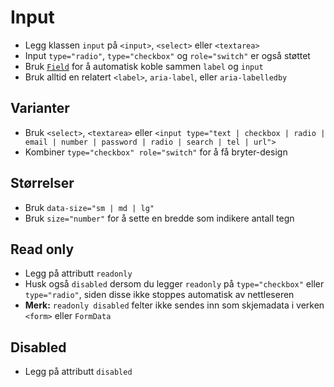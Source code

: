 
<Meta of={stories} />

# Input

- Legg klassen `input` på `<input>`, `<select>` eller `<textarea>`
- Input `type="radio"`, `type="checkbox"` og `role="switch"`  er også støttet
- Bruk [`Field`](/designsystem/field/) for å automatisk koble sammen `label` og `input`
- Bruk alltid en relatert `<label>`, `aria-label`, eller `aria-labelledby`

<Canvas of={stories.Default} />

## Varianter
- Bruk `<select>`, `<textarea>` eller `<input type="text | checkbox | radio | email | number | password | radio | search | tel | url">`
- Kombiner `type="checkbox" role="switch"` for å få bryter-design

<Canvas of={stories.Variants} />

## Størrelser
- Bruk `data-size="sm | md | lg"`
- Bruk `size="number"` for å sette en bredde som indikere antall tegn

<Canvas of={stories.Sizes} />


## Read only
- Legg på attributt `readonly`
- Husk også `disabled` dersom du legger `readonly` på `type="checkbox"` eller `type="radio"`, siden disse ikke stoppes automatisk av nettleseren
- **Merk:** `readonly disabled` felter ikke sendes inn som skjemadata i verken `<form>` eller `FormData`

<Canvas of={stories.ReadOnly} />

## Disabled
- Legg på attributt `disabled`

<Canvas of={stories.Disabled} />